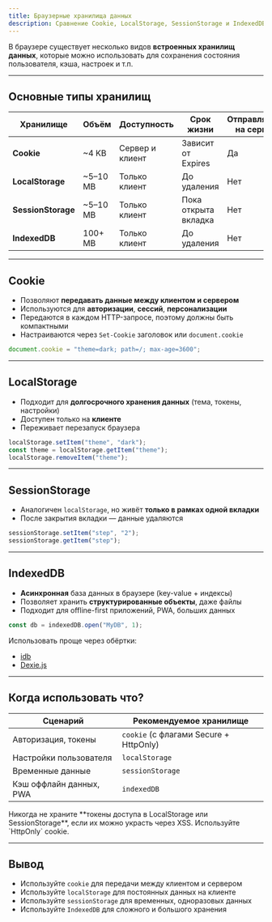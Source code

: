 ```yaml
---
title: Браузерные хранилища данных
description: Сравнение Cookie, LocalStorage, SessionStorage и IndexedDB с примерами использования
---
```



В браузере существует несколько видов **встроенных хранилищ данных**, которые можно использовать для сохранения состояния пользователя, кэша, настроек и т.п.

<Mermaid
  chart="
graph TD;
subgraph Browser[Браузерные хранилища]
A[Cookie];
B[LocalStorage];
C[SessionStorage];
D[IndexedDB];
end
Client[Клиентский код] --> Browser;
Server[Сервер] --> A;
"
/>

---

## Основные типы хранилищ

| **Хранилище**    | **Объём**   | **Доступность**       | **Срок жизни**          | **Отправляется на сервер** | **Поддержка**       |
|------------------|-------------|-----------------------|-------------------------|---------------------------|---------------------|
| **Cookie**       | ~4 KB       | Сервер и клиент       | Зависит от Expires      | Да                        | Все браузеры        |
| **LocalStorage** | ~5–10 MB    | Только клиент         | До удаления             | Нет                       | Все браузеры        |
| **SessionStorage** | ~5–10 MB  | Только клиент         | Пока открыта вкладка    | Нет                       | Все браузеры        |
| **IndexedDB**    | 100+ MB     | Только клиент         | До удаления             | Нет                       | Все браузеры        |

---

## Cookie

- Позволяют **передавать данные между клиентом и сервером**
- Используются для **авторизации**, **сессий**, **персонализации**
- Передаются в каждом HTTP-запросе, поэтому должны быть компактными
- Настраиваются через `Set-Cookie` заголовок или `document.cookie`

```js
document.cookie = "theme=dark; path=/; max-age=3600";
```

<Mermaid
  chart="
sequenceDiagram
  Client->>Server: HTTP Request (with Cookie)
  Server->>Client: HTTP Response (Set-Cookie)
  Client->>Server: Subsequent Requests (with Cookie)
"
/>

---

## LocalStorage

- Подходит для **долгосрочного хранения данных** (тема, токены, настройки)
- Доступен только на **клиенте**
- Переживает перезапуск браузера

```js
localStorage.setItem("theme", "dark");
const theme = localStorage.getItem("theme");
localStorage.removeItem("theme");
```

<Mermaid
  chart="
graph LR;
  App[Веб-приложение] -->|getItem/setItem| LS[LocalStorage];
  LS -->|Данные сохраняются| Browser[Браузер];
"
/>

---

## SessionStorage

- Аналогичен `localStorage`, но живёт **только в рамках одной вкладки**
- После закрытия вкладки — данные удаляются

```js
sessionStorage.setItem("step", "2");
sessionStorage.getItem("step");
```

<Mermaid
  chart="
stateDiagram-v2
  [*] --> ActiveTab: Открыта вкладка
  ActiveTab --> DataSaved: sessionStorage.setItem()
  DataSaved --> DataAvailable: sessionStorage.getItem()
  ActiveTab --> [*]: Закрыта вкладка
"
/>

---

## IndexedDB

- **Асинхронная** база данных в браузере (key-value + индексы)
- Позволяет хранить **структурированные объекты**, даже файлы
- Подходит для offline-first приложений, PWA, больших данных

```js
const db = indexedDB.open("MyDB", 1);
```

<Mermaid
  chart="
erDiagram
  DATABASE_MyDB {
    string id PK
    object data
    date created
    date updated
  }
"
/>

Использовать проще через обёртки:
- [idb](https://github.com/jakearchibald/idb)
- [Dexie.js](https://dexie.org/)

---

## Когда использовать что?

| **Сценарий**               | **Рекомендуемое хранилище**          |
|----------------------------|--------------------------------------|
| Авторизация, токены        | `cookie` (с флагами Secure + HttpOnly) |
| Настройки пользователя     | `localStorage`                       |
| Временные данные          | `sessionStorage`                     |
| Кэш оффлайн данных, PWA    | `indexedDB`                          |

<Mermaid
  chart="
flowchart TD
  A[Что храним?] --> B[Токены авторизации]
  A --> C[Настройки]
  A --> D[Временные данные]
  A --> E[Оффлайн-кэш]
  B -->|Cookie| F[HttpOnly + Secure]
  C -->|LocalStorage| G[Постоянное хранение]
  D -->|SessionStorage| H[Временное хранение]
  E -->|IndexedDB| I[Сложные данные]
"
/>

<Callout title="Безопасность" type="warning">
Никогда не храните **токены доступа в LocalStorage или SessionStorage**, если их можно украсть через XSS. Используйте `HttpOnly` cookie.
</Callout>

---

## Вывод

- Используйте `cookie` для передачи между клиентом и сервером
- Используйте `localStorage` для постоянных данных на клиенте
- Используйте `sessionStorage` для временных, одноразовых данных
- Используйте `IndexedDB` для сложного и большого хранения
